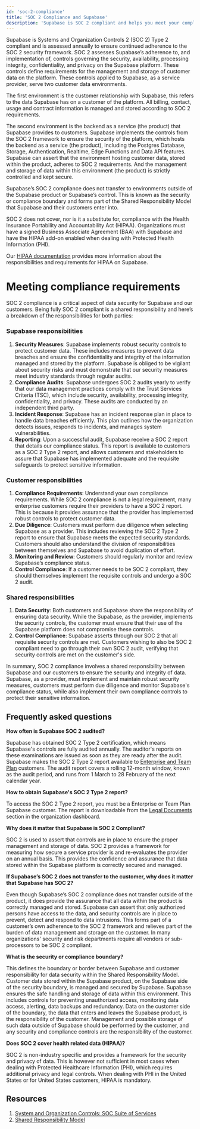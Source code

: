 ```yaml
---
id: 'soc-2-compliance'
title: 'SOC 2 Compliance and Supabase'
description: 'Supabase is SOC 2 compliant and helps you meet your compliance controls.'
---
```


Supabase is Systems and Organization Controls 2 (SOC 2) Type 2 compliant and is assessed annually to ensure continued adherence to the SOC 2 security framework. SOC 2 assesses Supabase’s adherence to, and implementation of, controls governing the security, availability, processing integrity, confidentiality, and privacy on the Supabase platform. These controls define requirements for the management and storage of customer data on the platform. These controls applied to Supabase, as a service provider, serve two customer data environments.

The first environment is the customer relationship with Supabase, this refers to the data Supabase has on a customer of the platform. All billing, contact, usage and contract information is managed and stored according to SOC 2 requirements.

The second environment is the backend as a service (the product) that Supabase provides to customers. Supabase implements the controls from the SOC 2 framework to ensure the security of the platform, which hosts the backend as a service (the product), including the Postgres Database, Storage, Authentication, Realtime, Edge Functions and Data API features. Supabase can assert that the environment hosting customer data, stored within the product, adheres to SOC 2 requirements. And the management and storage of data within this environment (the product) is strictly controlled and kept secure.

Supabase’s SOC 2 compliance does not transfer to environments outside of the Supabase product or Supabase’s control. This is known as the security or compliance boundary and forms part of the Shared Responsibility Model that Supabase and their customers enter into.

<Admonition type="note">

SOC 2 does not cover, nor is it a substitute for, compliance with the Health Insurance Portability and Accountability Act (HIPAA).
Organizations must have a signed Business Associate Agreement (BAA) with Supabase and have the HIPAA add-on enabled when dealing with Protected Health Information (PHI).

Our [HIPAA documentation](/docs/guides/security/hipaa-compliance) provides more information about the responsibilities and requirements for HIPAA on Supabase.

</Admonition>

# Meeting compliance requirements

SOC 2 compliance is a critical aspect of data security for Supabase and our customers. Being fully SOC 2 compliant is a shared responsibility and here’s a breakdown of the responsibilities for both parties:

### Supabase responsibilities

1. **Security Measures**: Supabase implements robust security controls to protect customer data. These includes measures to prevent data breaches and ensure the confidentiality and integrity of the information managed and stored by the platform. Supabase is obliged to be vigilant about security risks and must demonstrate that our security measures meet industry standards through regular audits.
2. **Compliance Audits**: Supabase undergoes SOC 2 audits yearly to verify that our data management practices comply with the Trust Services Criteria (TSC), which include security, availability, processing integrity, confidentiality, and privacy. These audits are conducted by an independent third party.
3. **Incident Response**: Supabase has an incident response plan in place to handle data breaches efficiently. This plan outlines how the organization detects issues, responds to incidents, and manages system vulnerabilities.
4. **Reporting**: Upon a successful audit, Supabase receive a SOC 2 report that details our compliance status. This report is available to customers as a SOC 2 Type 2 report, and allows customers and stakeholders to assure that Supabase has implemented adequate and the requisite safeguards to protect sensitive information.

### Customer responsibilities

1. **Compliance Requirements**: Understand your own compliance requirements. While SOC 2 compliance is not a legal requirement, many enterprise customers require their providers to have a SOC 2 report. This is because it provides assurance that the provider has implemented robust controls to protect customer data.
2. **Due Diligence**: Customers must perform due diligence when selecting Supabase as a provider. This includes reviewing the SOC 2 Type 2 report to ensure that Supabase meets the expected security standards. Customers should also understand the division of responsibilities between themselves and Supabase to avoid duplication of effort.
3. **Monitoring and Review**: Customers should regularly monitor and review Supabase’s compliance status.
4. **Control Compliance**: If a customer needs to be SOC 2 compliant, they should themselves implement the requisite controls and undergo a SOC 2 audit.

### Shared responsibilities

1. **Data Security**: Both customers and Supabase share the responsibility of ensuring data security. While the Supabase, as the provider, implements the security controls, the customer must ensure that their use of the Supabase platform does not compromise these controls.
2. **Control Compliance**: Supabase asserts through our SOC 2 that all requisite security controls are met. Customers wishing to also be SOC 2 compliant need to go through their own SOC 2 audit, verifying that security controls are met on the customer's side.

In summary, SOC 2 compliance involves a shared responsibility between Supabase and our customers to ensure the security and integrity of data. Supabase, as a provider, must implement and maintain robust security measures, customers must perform due diligence and monitor Supabase's compliance status, while also implement their own compliance controls to protect their sensitive information.

## Frequently asked questions

**How often is Supabase SOC 2 audited?**

Supabase has obtained SOC 2 Type 2 certification, which means Supabase's controls are fully audited annually. The auditor's reports on these examinations are issued as soon as they are ready after the audit. Supabase makes the SOC 2 Type 2 report available to [Enterprise and Team Plan](https://supabase.com/pricing) customers. The audit report covers a rolling 12-month window, known as the audit period, and runs from 1 March to 28 February of the next calendar year.

**How to obtain Supabase's SOC 2 Type 2 report?**

To access the SOC 2 Type 2 report, you must be a Enterprise or Team Plan Supabase customer. The report is downloadable from the [Legal Documents](https://supabase.com/dashboard/org/_/documents) section in the organization dashboard.

**Why does it matter that Supabase is SOC 2 Compliant?**

SOC 2 is used to assert that controls are in place to ensure the proper management and storage of data. SOC 2 provides a framework for measuring how secure a service provider is and re-evaluates the provider on an annual basis. This provides the confidence and assurance that data stored within the Supabase platform is correctly secured and managed.

**If Supabase’s SOC 2 does not transfer to the customer, why does it matter that Supabase has SOC 2?**

Even though Supabase’s SOC 2 compliance does not transfer outside of the product, it does provide the assurance that all data within the product is correctly managed and stored. Supabase can assert that only authorized persons have access to the data, and security controls are in place to prevent, detect and respond to data intrusions. This forms part of a customer’s own adherence to the SOC 2 framework and relieves part of the burden of data management and storage on the customer. In many organizations' security and risk departments require all vendors or sub-processors to be SOC 2 compliant.

**What is the security or compliance boundary?**

This defines the boundary or border between Supabase and customer responsibility for data security within the Shared Responsibility Model. Customer data stored within the Supabase product, on the Supabase side of the security boundary, is managed and secured by Supabase. Supabase ensures the safe handling and storage of data within this environment. This includes controls for preventing unauthorized access, monitoring data access, alerting, data backups and redundancy. Data on the customer side of the boundary, the data that enters and leaves the Supabase product, is the responsibility of the customer. Management and possible storage of such data outside of Supabase should be performed by the customer, and any security and compliance controls are the responsibility of the customer.

**Does SOC 2 cover health related data (HIPAA)?**

SOC 2 is non-industry specific and provides a framework for the security and privacy of data. This is however not sufficient in most cases when dealing with Protected Healthcare Information (PHI), which requires additional privacy and legal controls.
When dealing with PHI in the United States or for United States customers, HIPAA is mandatory.

## Resources

1. [System and Organization Controls: SOC Suite of Services](https://www.aicpa-cima.com/resources/landing/system-and-organization-controls-soc-suite-of-services)
2. [Shared Responsibility Model](/docs/guides/deployment/shared-responsibility-model)
